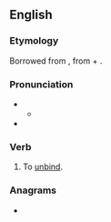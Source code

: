 ==English==

===Etymology===
Borrowed from {{bor|en|la|abstringō}}, from {{m|la|ab||away}} + {{m|la|stringō||I bind, I tie}}.

===Pronunciation===
* {{IPA|en|/əb.stɹɪndʒ/}}
** {{audio|en|LL-Q1860 (eng)-Vealhurl-abstringe.wav|Audio (UK)}}
* {{rhymes|en|ɪndʒ|s=2}}

===Verb===
{{en-verb}}

# {{lb|en|transitive|obsolete}} To [[unbind]].
#: {{rfquotek|en|Bailey}}

===Anagrams===
* {{anagrams|en|a=abeginrst|beratings|bitranges|breasting}}